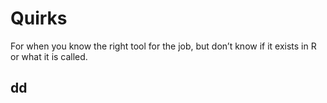 # Quirks {#quirks}

For when you know the right tool for the job, but don't know if it exists in R or what it is called.

## dd


